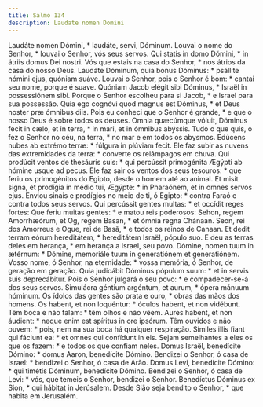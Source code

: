 ```yaml
---
title: Salmo 134
description: Laudate nomen Domini
---
```


<div class="side-by-side not-content">
  <span>Laudáte nomen Dómini, * laudáte, servi, Dóminum.</span>
  <span>Louvai o nome do Senhor, * louvai o Senhor, vós seus servos.</span>
  <span>Qui statis in domo Dómini, * in átriis domus Dei nostri.</span>
  <span>
    Vós que estais na casa do Senhor, * nos átrios da casa do nosso Deus.
  </span>
  <span>
    Laudáte Dóminum, quia bonus Dóminus: * psállite nómini ejus, quóniam suáve.
  </span>
  <span>
    Louvai o Senhor, pois o Senhor é bom: * cantai seu nome, porque é suave.
  </span>
  <span>Quóniam Jacob elégit sibi Dóminus, * Israël in possessiónem sibi.</span>
  <span>
    Porque o Senhor escolheu para si Jacob, * e Israel para sua possessão.
  </span>
  <span>
    Quia ego cognóvi quod magnus est Dóminus, * et Deus noster præ ómnibus diis.
  </span>
  <span>
    Pois eu conheci que o Senhor é grande, * e que o nosso Deus é sobre todos os
    deuses.
  </span>
  <span>
    Omnia quæcúmque vóluit, Dóminus fecit in cælo, et in terra, * in mari, et in
    ómnibus abýssis.
  </span>
  <span>
    Tudo o que quis, o fez o Senhor no céu, na terra, * no mar e em todos os
    abysmos.
  </span>
  <span>Edúcens nubes ab extrémo terræ: * fúlgura in plúviam fecit.</span>
  <span>
    Ele faz subir as nuvens das extremidades da terra: * converte os relâmpagos
    em chuva.
  </span>
  <span>
    Qui prodúcit ventos de thesáuris suis: * qui percússit primogénita Ægýpti ab
    hómine usque ad pecus.
  </span>
  <span>
    Ele faz sair os ventos dos seus tesouros: * que feriu os primogénitos do
    Egipto, desde o homem até ao animal.
  </span>
  <span>
    Et misit signa, et prodígia in médio tui, Ægýpte: * in Pharaónem, et in
    omnes servos ejus.
  </span>
  <span>
    Enviou sinais e prodígios no meio de ti, ó Egipto: * contra Faraó e contra
    todos seus servos.
  </span>
  <span>Qui percússit gentes multas: * et occídit reges fortes:</span>
  <span>Que feriu muitas gentes: * e matou reis poderosos:</span>
  <span>
    Sehon, regem Amorrhæórum, et Og, regem Basan, * et ómnia regna Chánaan.
  </span>
  <span>
    Seon, rei dos Amorreus e Ogue, rei de Basã, * e todos os reinos de Canaan.
  </span>
  <span>
    Et dedit terram eórum hereditátem, * hereditátem Israël, pópulo suo.
  </span>
  <span>
    E deu as terras deles em herança, * em herança a Israel, seu povo.
  </span>
  <span>
    Dómine, nomen tuum in ætérnum: * Dómine, memoriále tuum in generatiónem et
    generatiónem.
  </span>
  <span>
    Vosso nome, ó Senhor, na eternidade: * vossa memória, ó Senhor, de geração
    em geração.
  </span>
  <span>
    Quia judicábit Dóminus pópulum suum: * et in servis suis deprecábitur.
  </span>
  <span>
    Pois o Senhor julgará o seu povo: * e compadecer-se-á dos seus servos.
  </span>
  <span>Simulácra géntium argéntum, et aurum, * ópera mánuum hóminum.</span>
  <span>
    Os ídolos das gentes são prata e ouro, * obras das mãos dos homens.
  </span>
  <span>Os habent, et non loquéntur: * óculos habent, et non vidébunt.</span>
  <span>Têm boca e não falam: * têm olhos e não vêem.</span>
  <span>
    Aures habent, et non áudient: * neque enim est spíritus in ore ipsórum.
  </span>
  <span>
    Têm ouvidos e não ouvem: * pois, nem na sua boca há qualquer respiração.
  </span>
  <span>
    Símiles illis fiant qui fáciunt ea: * et omnes qui confídunt in eis.
  </span>
  <span>
    Sejam semelhantes a eles os que os fazem: * e todos os que confiam neles.
  </span>
  <span>
    Domus Israël, benedícite Dómino: * domus Aaron, benedícite Dómino.
  </span>
  <span>
    Bendizei o Senhor, ó casa de Israel: * bendizei o Senhor, ó casa de Arão.
  </span>
  <span>
    Domus Levi, benedícite Dómino: * qui timétis Dóminum, benedícite Dómino.
  </span>
  <span>
    Bendizei o Senhor, ó casa de Levi: * vós, que temeis o Senhor, bendizei o
    Senhor.
  </span>
  <span>Benedíctus Dóminus ex Sion, * qui hábitat in Jerúsalem.</span>
  <span>Desde Sião seja bendito o Senhor, * que habita em Jerusalém.</span>
</div>
